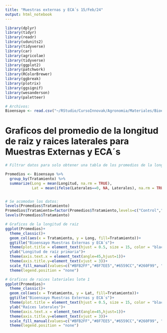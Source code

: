 ```yaml
---
title: "Muestras externas y ECA´s 15/Feb/24"
output: html_notebook
---
```


```r
library(dplyr)
library(tidyr) 
library(readr) 
library(udunits2)
library(tidyverse)
library(car)
library(agricolae)
library(tidyverse)
library(ggplot2)
library(patchwork)
library(RColorBrewer)
library(ggbreak)
library(plotrix)
library(ggsignif)
library(wesanderson)
library(paletteer)
```
```r
# Archivos:
Bioensayo <- read.csv("~/RStudio/CursoInnovak/Agronomia/Materiales/Bioensayo Mat_Externos_ECA_15Feb24.csv")

```



# Graficos del promedio de la longitud de raiz y raices laterales para Muestras Externas y ECA´s 

```r
# Filtrar datos para solo obtener una tabla de los promedios de la longitud de raiz para el lote 1 y 2: 

Promedios <- Bioensayo %>%
  group_by(Tratamiento) %>%
  summarize(Long = mean(Longitud, na.rm = TRUE),
            Lat = mean(ifelse(Laterales==0, NA, Laterales), na.rm = TRUE))


# Se acomodan los datos: 
levels(Promedios$Tratamiento)
Promedios$Tratamiento=factor(Promedios$Tratamiento,levels=c("Control","NAA","GA3","Humik WSG directo","Humik WSG 1:20", "Humik WSG 1:50","Humik WSP directo","Humik WSP 1:20","Humik WSP 1:50","Humik ONE directo","Humik ONE 1:20","Humik ONE 1:50","Ful-Grow Gold 2x directo","Ful-Grow Gold 2x 1:20","Ful-Grow Gold 2x 1:50","ECA Maduro directo","ECA Maduro 1:20","ECA Maduro 1:50","ECA S/M directo","ECA S/M 1:20","ECA S/M 1:50"))
levels(Promedios$Tratamiento)

# Graficos de la longitud de raiz 
ggplot(Promedios)+
  theme_classic()+
  geom_col(aes(x = Tratamiento, y = Long, fill=Tratamiento))+
  ggtitle("Bioensayo Muestras Externas y ECA´s")+
  theme(plot.title = element_text(hjust = 0.5, size = 15, color = "black", face = "bold"))+
  ylab("Longitud de raíz primaria")+
  theme(axis.text.x = element_text(angle=45,hjust=1))+
  theme(axis.title.y=element_text(vjust = 3))+
  scale_fill_manual(values=c("#BFB2FF","#8F7EE5","#6559CC","#260F99", "#260F99","#260F99","#0F6B99", "#0F6B99","#0F6B99", "#7EC3E5", "#7EC3E5", "#7EC3E5","#6B990F","#6B990F","#6B990F","#A3CC51" ,"#A3CC51","#A3CC51", "#C3E58E", "#C3E58E", "#C3E58E"))+
  theme(legend.position = "none")

# Graficos de raices lateriales lote 1 
ggplot(Promedios)+
  theme_classic()+
  geom_col(aes(x = Tratamiento, y = Lat, fill=Tratamiento))+
  ggtitle("Bioensayo Muestras Externas y ECA´s")+
  theme(plot.title = element_text(hjust = 0.5, size = 15, color = "black", face = "bold"))+
  ylab("Raíces laterales")+
  theme(axis.text.x = element_text(angle=45,hjust=1))+
  theme(axis.title.y=element_text(vjust = 3))+
  scale_fill_manual(values=c("#BFB2FF","#8F7EE5","#6559CC","#260F99", "#260F99","#260F99","#0F6B99", "#0F6B99","#0F6B99", "#7EC3E5", "#7EC3E5", "#7EC3E5","#6B990F","#6B990F","#6B990F","#A3CC51" ,"#A3CC51","#A3CC51", "#C3E58E", "#C3E58E", "#C3E58E"))+
  theme(legend.position = "none")



```

